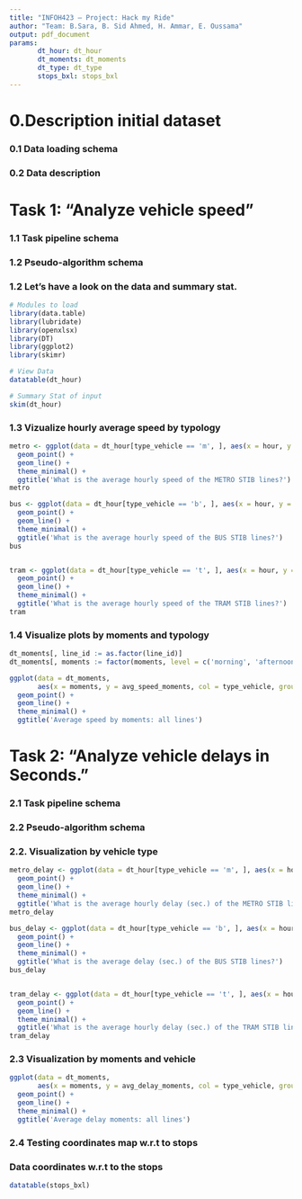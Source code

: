 ```yaml
---
title: "INFOH423 – Project: Hack my Ride"
author: "Team: B.Sara, B. Sid Ahmed, H. Ammar, E. Oussama"
output: pdf_document
params: 
       dt_hour: dt_hour
       dt_moments: dt_moments
       dt_type: dt_type
       stops_bxl: stops_bxl
---
```



# 0.Description initial dataset

### 0.1 Data loading schema

### 0.2 Data description

# Task 1: "Analyze vehicle speed"

### 1.1 Task pipeline schema


### 1.2 Pseudo-algorithm schema 

### 1.2 Let's have a look on the data and summary stat.
```r

# Modules to load 
library(data.table)
library(lubridate)
library(openxlsx)
library(DT)
library(ggplot2)
library(skimr)

# View Data 
datatable(dt_hour)

# Summary Stat of input 
skim(dt_hour)

```

### 1.3 Vizualize hourly average speed by typology
```r

metro <- ggplot(data = dt_hour[type_vehicle == 'm', ], aes(x = hour, y = avg_speed_hour, col = line_id, group = line_id)) + 
  geom_point() +
  geom_line() +
  theme_minimal() +
  ggtitle('What is the average hourly speed of the METRO STIB lines?')
metro

bus <- ggplot(data = dt_hour[type_vehicle == 'b', ], aes(x = hour, y = avg_speed_hour, col = line_id, group = line_id)) + 
  geom_point() +
  geom_line() +
  theme_minimal() +
  ggtitle('What is the average hourly speed of the BUS STIB lines?')
bus


tram <- ggplot(data = dt_hour[type_vehicle == 't', ], aes(x = hour, y = avg_speed_hour, col = line_id, group = line_id )) + 
  geom_point() +
  geom_line() +
  theme_minimal() +
  ggtitle('What is the average hourly speed of the TRAM STIB lines?')
tram

```


### 1.4 Visualize plots by moments and typology

```r
dt_moments[, line_id := as.factor(line_id)]
dt_moments[, moments := factor(moments, level = c('morning', 'afternoon', 'evening', 'night'))]

ggplot(data = dt_moments, 
       aes(x = moments, y = avg_speed_moments, col = type_vehicle, group = type_vehicle ))  +
  geom_point() +
  geom_line() + 
  theme_minimal() + 
  ggtitle('Average speed by moments: all lines')
```




# Task 2: "Analyze vehicle delays in Seconds."


### 2.1 Task pipeline schema


### 2.2 Pseudo-algorithm schema 


### 2.2. Visualization by vehicle type
```r
metro_delay <- ggplot(data = dt_hour[type_vehicle == 'm', ], aes(x = hour, y = avg_delay_hour, col = line_id, group = line_id)) + 
  geom_point() +
  geom_line() +
  theme_minimal() +
  ggtitle('What is the average hourly delay (sec.) of the METRO STIB lines?')
metro_delay

bus_delay <- ggplot(data = dt_hour[type_vehicle == 'b', ], aes(x = hour, y = avg_delay_hour, col = line_id, group = line_id)) + 
  geom_point() +
  geom_line() +
  theme_minimal() +
  ggtitle('What is the average delay (sec.) of the BUS STIB lines?')
bus_delay


tram_delay <- ggplot(data = dt_hour[type_vehicle == 't', ], aes(x = hour, y = avg_delay_hour, col = line_id, group = line_id )) + 
  geom_point() +
  geom_line() +
  theme_minimal() +
  ggtitle('What is the average hourly delay (sec.) of the TRAM STIB lines?')
tram_delay
```


### 2.3 Visualization by moments and vehicle 
```r
ggplot(data = dt_moments, 
       aes(x = moments, y = avg_delay_moments, col = type_vehicle, group = type_vehicle))  +
  geom_point() +
  geom_line() + 
  theme_minimal() + 
  ggtitle('Average delay moments: all lines')
```


### 2.4 Testing coordinates map w.r.t to stops


### Data coordinates w.r.t to the stops 
```r
datatable(stops_bxl)
```

